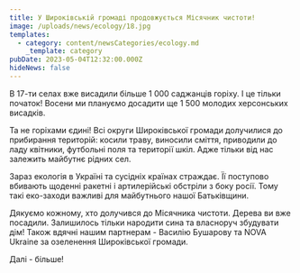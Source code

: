 ```yaml
---
title: У Широківській громаді продовжується Місячник чистоти!
image: /uploads/news/ecology/18.jpg
templates:
  - category: content/newsCategories/ecology.md
    _template: category
pubDate: 2023-05-04T12:32:00.000Z
hideNews: false
---
```


В 17-ти селах вже висадили більше 1 000 саджанців горіху. І це тільки початок! Восени ми плануємо досадити ще 1 500 молодих херсонських висадків. 

Та не горіхами єдині! Всі округи Широківської громади долучилися до прибирання територій: косили траву, виносили сміття, приводили до ладу квітники, футбольні поля та території шкіл. Адже тільки від нас залежить майбутнє рідних сел. 

Зараз екологія в Україні та сусідніх країнах страждає. Її поступово вбивають щоденні ракетні і артилерійські обстріли з боку росії. Тому такі еко-заходи важливі для майбутнього нашої Батьківщини. 

Дякуємо кожному, хто долучився до Місячника чистоти. Дерева ви вже посадили. Залишилось тільки народити сина та власноруч збудувати дім! 
Також вдячні нашим партнерам - Василію Бушарову та NOVA Ukraine за озеленення Широківської громади.

Далі - більше! 











